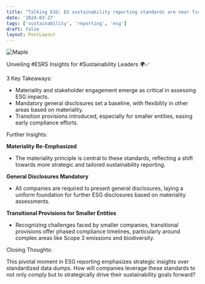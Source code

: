 ```yaml
---
title: "Talking ESG: EU sustainability reporting standards are near final"
date: '2024-03-27'
tags: ['sustainability', 'reporting', 'esg']
draft: false
layout: PostLayout
---
```


<div className="flex justify-center">
  <div className="my-1 w-full px-2 xl:my-1 xl:w-1/2 xl:px-2">
    <img src="https://willpolesa.pythonanywhere.com/static/podcast_thumbnails/reccwf0hclcEV6wQwpodcast_thumbnail.png" alt="Maple" className="mx-auto h-58 w-auto" />
  </div>
</div>

Unveiling #ESRS Insights for #Sustainability Leaders 🌍✅

3 Key Takeaways:
- Materiality and stakeholder engagement emerge as critical in assessing ESG impacts.
- Mandatory general disclosures set a baseline, with flexibility in other areas based on materiality.
- Transition provisions introduced, especially for smaller entities, easing early compliance efforts.

Further Insights:

**Materiality Re-Emphasized**
- The materiality principle is central to these standards, reflecting a shift towards more strategic and tailored sustainability reporting.

**General Disclosures Mandatory**
- All companies are required to present general disclosures, laying a uniform foundation for further ESG disclosures based on materiality assessments.

**Transitional Provisions for Smaller Entities**
- Recognizing challenges faced by smaller companies, transitional provisions offer phased compliance timelines, particularly around complex areas like Scope 3 emissions and biodiversity.

Closing Thoughts:

This pivotal moment in ESG reporting emphasizes strategic insights over standardized data dumps. How will companies leverage these standards to not only comply but to strategically drive their sustainability goals forward?
